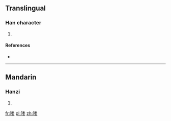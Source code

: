 ==Translingual==

===Han character===
{{Han char|rn=30|rad=口|as=08|sn=11|four=|canj=口竹木女 (RHDV)}}

# {{defn|Han|sort=口08}}

====References====
* {{Han ref|kx=0193.090|dkj=03753|dj=0413.200|hdz=10642.010|uh=5529|ud=21801}}

----

==Mandarin==

===Hanzi===
{{cmn-hanzi|pin=[[wō]] ([[wo1]])|wg=wo<sup>1</sup>}}

# {{defn|lang=cmn|sort=口08}}

[[fr:唩]]
[[pl:唩]]
[[zh:唩]]